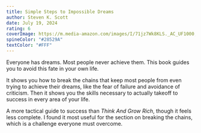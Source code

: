 ```yaml
---
title: Simple Steps to Impossible Dreams
author: Steven K. Scott
date: July 19, 2024
rating: 6
coverImage: https://m.media-amazon.com/images/I/71jz7Wk8KLS._AC_UF1000,1000_QL80_.jpg
spineColor: "#28529A"
textColor: "#FFF"
---
```


Everyone has dreams. Most people never achieve them. This book guides you to avoid this fate in your own life.

It shows you how to break the chains that keep most people from even trying to achieve their dreams, like the fear of failure and avoidance of criticism. Then it shows you the skills necessary to actually takeoff to success in every area of your life.

A more tactical guide to success than _Think And Grow Rich_, though it feels less complete. I found it most useful for the section on breaking the chains, which is a challenge everyone must overcome.
